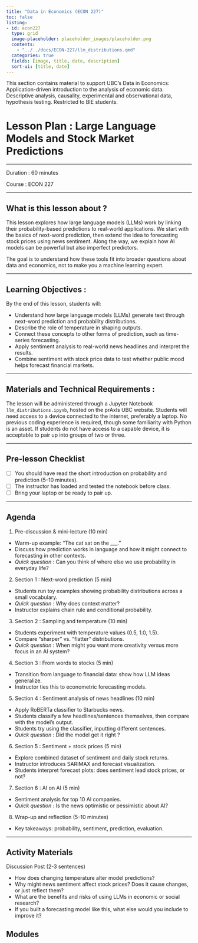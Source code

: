 ```yaml
---
title: "Data in Economics (ECON 227)"
toc: false
listing:
- id: econ227
  type: grid
  image-placeholder: placeholder_images/placeholder.png
  contents:
    - "../../docs/ECON-227/llm_distributions.qmd"
  categories: true
  fields: [image, title, date, description]
  sort-ui: [title, date]
---
```


This section contains material to support UBC's Data in Economics: Application-driven introduction to the analysis of economic data. Descriptive analysis, causality, experimental and observational data, hypothesis testing. Restricted to BIE students.

# Lesson Plan : Large Language Models and Stock Market Predictions

---

Duration : 60 minutes 

Course : ECON 227 

---

## What is this lesson about ? 
This lesson explores how large language models (LLMs) work by linking their probability-based predictions to real-world applications. We start with the basics of next-word prediction, then extend the idea to forecasting stock prices using news sentiment. Along the way, we explain how AI models can be powerful but also imperfect predictors.

The goal is to understand how these tools fit into broader questions about data and economics, not to make you a machine learning expert. 

---

## Learning Objectives : 

By the end of this lesson, students will:

 - Understand how large language models (LLMs) generate text through next-word prediction and probability distributions.
 - Describe the role of temperature in shaping outputs. 
 - Connect these concepts to other forms of prediction, such as time-series forecasting. 
 - Apply sentiment analysis to real-world news headlines and interpret the results.
- Combine sentiment with stock price data to test whether public mood helps forecast financial markets.

---

## Materials and Technical Requirements : 

The lesson will be administered through a Jupyter Notebook `llm_distributions.ipynb`, hosted on the prAxIs UBC website. Students will need access to a device connected to the internet, preferably a laptop. No previous coding experience is required, though some familiarity with Python is an asset. If students do not have access to a capable device, it is acceptable to pair up into groups of two or three. 

---

## Pre-lesson Checklist 

- [ ] You should have read the short introduction on probability and prediction (5–10 minutes).
- [ ] The instructor has loaded and tested the notebook before class.
- [ ] Bring your laptop or be ready to pair up.

---

## Agenda

1. Pre-discussion & mini-lecture (10 min)
 - Warm-up example: “The cat sat on the ___.”
 - Discuss how prediction works in language and how it might connect to forecasting in other contexts.
 - *Quick question* : Can you think of where else we use probability in everyday life?

2. Section 1 : Next-word prediction (5 min)
- Students run toy examples showing probability distributions across a small vocabulary.
- *Quick question* : Why does context matter?
- Instructor explains chain rule and conditional probability.

3. Section 2 : Sampling and temperature (10 min)
 - Students experiment with temperature values (0.5, 1.0, 1.5).
 - Compare “sharper” vs. “flatter” distributions.
 - *Quick question* : When might you want more creativity versus more focus in an AI system?

4. Section 3 : From words to stocks (5 min)
 - Transition from language to financial data: show how LLM ideas generalize.
 - Instructor ties this to econometric forecasting models.

5. Section 4 : Sentiment analysis of news headlines (10 min)
 - Apply RoBERTa classifier to Starbucks news.
 - Students classify a few headlines/sentences themselves, then compare with the model’s output.
 - Students try using the classifier, inputting different sentences. 
 - *Quick question* : Did the model get it right ?

6. Section 5 : Sentiment + stock prices (5 min)
 - Explore combined dataset of sentiment and daily stock returns.
 - Instructor introduces SARIMAX and forecast visualization.
 - Students interpret forecast plots: does sentiment lead stock prices, or not?

7. Section 6 : AI on AI (5 min)
 - Sentiment analysis for top 10 AI companies.
 - *Quick question* : Is the news optimistic or pessimistic about AI?
 
8. Wrap-up and reflection (5–10 minutes)
 - Key takeaways: probability, sentiment, prediction, evaluation.

---

## Activity Materials

Discussion Post (2-3 sentences)

- How does changing temperature alter model predictions?
- Why might news sentiment affect stock prices? Does it cause changes, or just reflect them?
- What are the benefits and risks of using LLMs in economic or social research?
- If you built a forecasting model like this, what else would you include to improve it?

## Modules

::: {#econ227}

:::


